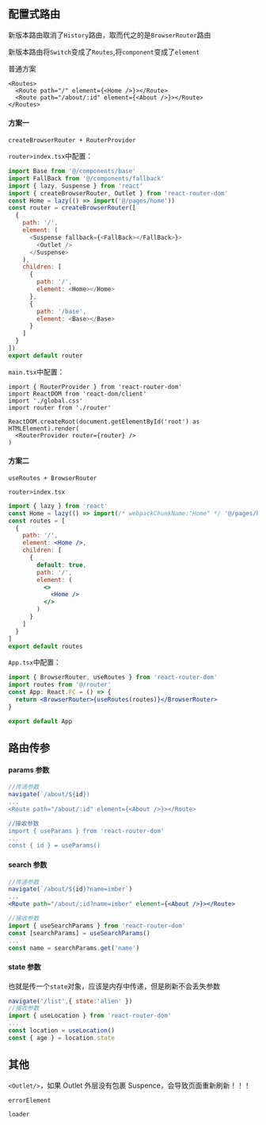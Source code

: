 ## 配置式路由

新版本路由取消了`History`路由，取而代之的是`BrowserRouter`路由

新版本路由将`Switch`变成了`Routes`,将`component`变成了`element`

普通方案

```tsx
<Routes>
  <Route path="/" element={<Home />}></Route>
  <Route path="/about/:id" element={<About />}></Route>
</Routes>
```

#### 方案一

`createBrowserRouter + RouterProvider`

`router>index.tsx`中配置：

```js
import Base from '@/components/base'
import FallBack from '@/components/fallback'
import { lazy, Suspense } from 'react'
import { createBrowserRouter, Outlet } from 'react-router-dom'
const Home = lazy(() => import('@/pages/home'))
const router = createBrowserRouter([
  {
    path: '/',
    element: (
      <Suspense fallback={<FallBack></FallBack>}>
        <Outlet />
      </Suspense>
    ),
    children: [
      {
        path: '/',
        element: <Home></Home>
      },
      {
        path: '/base',
        element: <Base></Base>
      }
    ]
  }
])
export default router
```

`main.tsx`中配置：

```tsx
import { RouterProvider } from 'react-router-dom'
import ReactDOM from 'react-dom/client'
import './global.css'
import router from './router'

ReactDOM.createRoot(document.getElementById('root') as HTMLElement).render(
  <RouterProvider router={router} />
)
```

#### 方案二

`useRoutes + BrowserRouter`

`router>index.tsx`

```jsx
import { lazy } from 'react'
const Home = lazy(() => import(/* webpackChunkName:"Home" */ '@/pages/home'))
const routes = [
  {
    path: '/',
    element: <Home />,
    children: [
      {
        default: true,
        path: '/',
        element: (
          <>
            <Home />
          </>
        )
      }
    ]
  }
]
export default routes
```

`App.tsx`中配置：

```jsx
import { BrowserRouter, useRoutes } from 'react-router-dom'
import routes from '@/router'
const App: React.FC = () => {
  return <BrowserRouter>{useRoutes(routes)}</BrowserRouter>
}

export default App
```

## 路由传参

#### params 参数

```jsx
//传递参数
navigate(`/about/${id})
...
<Route path="/about/:id" element={<About />}></Route>

//接收参数
import { useParams } from 'react-router-dom'
...
const { id } = useParams()
```

#### search 参数

```jsx
//传递参数
navigate(`/about/${id}?name=imber`)
...
<Route path="/about/:id?name=imber" element={<About />}></Route>

//接收参数
import { useSearchParams } from 'react-router-dom'
const [searchParams] = useSearchParams()
...
const name = searchParams.get('name')
```

#### state 参数

也就是传一个`state`对象，应该是内存中传递，但是刷新不会丢失参数

```jsx
navigate('/list',{ state:'alien' })
//接收参数
import { useLocation } from 'react-router-dom'
...
const location = useLocation()
const { age } = location.state
```

## 其他

`<Outlet/>`，如果 Outlet 外层没有包裹 Suspence，会导致页面重新刷新！！！

`errorElement`

`loader`
